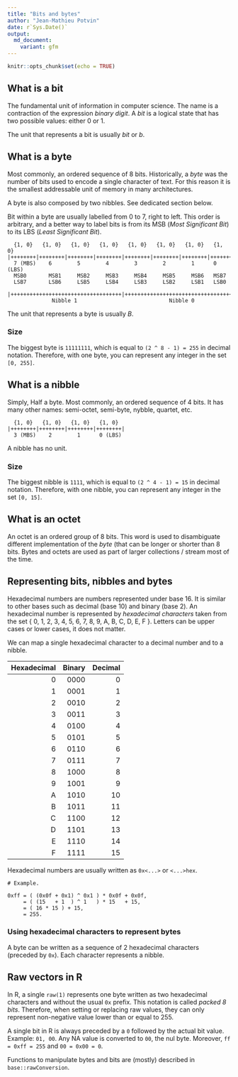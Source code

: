 ```yaml
---
title: "Bits and bytes"
author: "Jean-Mathieu Potvin"
date: r`Sys.Date()`
output:
  md_document:
    variant: gfm
---
```


```r
knitr::opts_chunk$set(echo = TRUE)
```


## What is a bit

The fundamental unit of information in computer science. The name is a
contraction of the expression *binary digit*. A *bit* is a logical state
that has two possible values: either 0 or 1.

The unit that represents a bit is usually *bit* or *b*.


## What is a byte

Most commonly, an ordered sequence of 8 bits. Historically, a *byte* was
the number of bits used to encode a single character of text. For this
reason it is the smallest addressable unit of memory in many architectures.

A byte is also composed by two nibbles. See dedicated section below.

Bit within a byte are usually labelled from 0 to 7, right to left. This order
is arbitrary, and a better way to label bits is from its MSB 
(*Most Significant Bit*) to its LBS (*Least Significant Bit*).

```
  {1, 0}   {1, 0}   {1, 0}   {1, 0}   {1, 0}   {1, 0}   {1, 0}   {1, 0}
|++++++++|++++++++|++++++++|++++++++|++++++++|++++++++|++++++++|++++++++|
  7 (MBS)    6        5        4        3        2        1      0 (LBS)
  MSB0       MSB1     MSB2     MSB3     MSB4     MSB5     MSB6   MSB7
  LSB7       LSB6     LSB5     LSB4     LSB3     LSB2     LSB1   LSB0

|+++++++++++++++++++++++++++++++++++|+++++++++++++++++++++++++++++++++++|
              Nibble 1                             Nibble 0                 
```
  
The unit that represents a byte is usually *B*.

### Size

The biggest byte is `11111111`, which is equal to `(2 ^ 8 - 1) = 255` in
decimal notation. Therefore, with one byte, you can represent any integer
in the set `[0, 255]`.


## What is a nibble

Simply, Half a byte. Most commonly, an ordered sequence of 4 bits. It has
many other names: semi-octet, semi-byte, nybble, quartet, etc.

```
  {1, 0}   {1, 0}   {1, 0}   {1, 0}
|++++++++|++++++++|++++++++|++++++++|
  3 (MBS)    2        1      0 (LBS)
```

A nibble has no unit.

### Size

The biggest nibble is `1111`, which is equal to `(2 ^ 4 - 1) = 15` in decimal
notation. Therefore, with one nibble, you can represent any integer in the
set `[0, 15]`.


## What is an octet

An octet is an ordered group of 8 bits. This word is used to disambiguate
different implementation of the *byte* (that can be longer or shorter than
8 bits. Bytes and octets are used as part of larger collections / stream most
of the time.


## Representing bits, nibbles and bytes

Hexadecimal numbers are numbers represented under base 16. It is similar to
other bases such as decimal (base 10) and binary (base 2). An hexadecimal
number is represented by *hexadecimal characters* taken from the set 
{ 0, 1, 2, 3, 4, 5, 6, 7, 8, 9, A, B, C, D, E, F }. Letters can be upper
cases or lower cases, it does not matter.

We can map a single hexadecimal character to a decimal number and to a nibble.

| Hexadecimal | Binary | Decimal |
| ----------: | -----: | ------: |
|  0          | 0000   |  0      |
|  1          | 0001   |  1      |
|  2          | 0010   |  2      |
|  3          | 0011   |  3      |
|  4          | 0100   |  4      |
|  5          | 0101   |  5      |
|  6          | 0110   |  6      |
|  7          | 0111   |  7      |
|  8          | 1000   |  8      |
|  9          | 1001   |  9      |
|  A          | 1010   | 10      |
|  B          | 1011   | 11      |
|  C          | 1100   | 12      |
|  D          | 1101   | 13      |
|  E          | 1110   | 14      |
|  F          | 1111   | 15      |

Hexadecimal numbers are usually written as `0x<...>` or `<...>hex`.

```
# Example.

0xff = ( (0x0f + 0x1) ^ 0x1 ) * 0x0f + 0x0f,
     = ( (15   + 1  ) ^ 1   ) * 15   + 15,
     = ( 16 * 15 ) + 15,
     = 255.
```

### Using hexadecimal characters to represent bytes

A byte can be written as a sequence of 2 hexadecimal characters (preceded by
`0x`). Each character represents a nibble.


## Raw vectors in R

In R, a single `raw(1)` represents one byte written as two hexadecimal
characters and without the usual `0x` prefix. This notation is called
*packed 8 bits*. Therefore, when setting or replacing raw values, they
can only represent non-negative value lower than or equal to 255.

A single bit in R is always preceded by a `0` followed by the actual bit
value. Example: `01, 00`. Any NA value is converted to `00`, the nul byte.
Moreover, `ff = 0xff = 255` and `00 = 0x00 = 0`.

Functions to manipulate bytes and bits are (mostly) described in
`base::rawConversion`.

